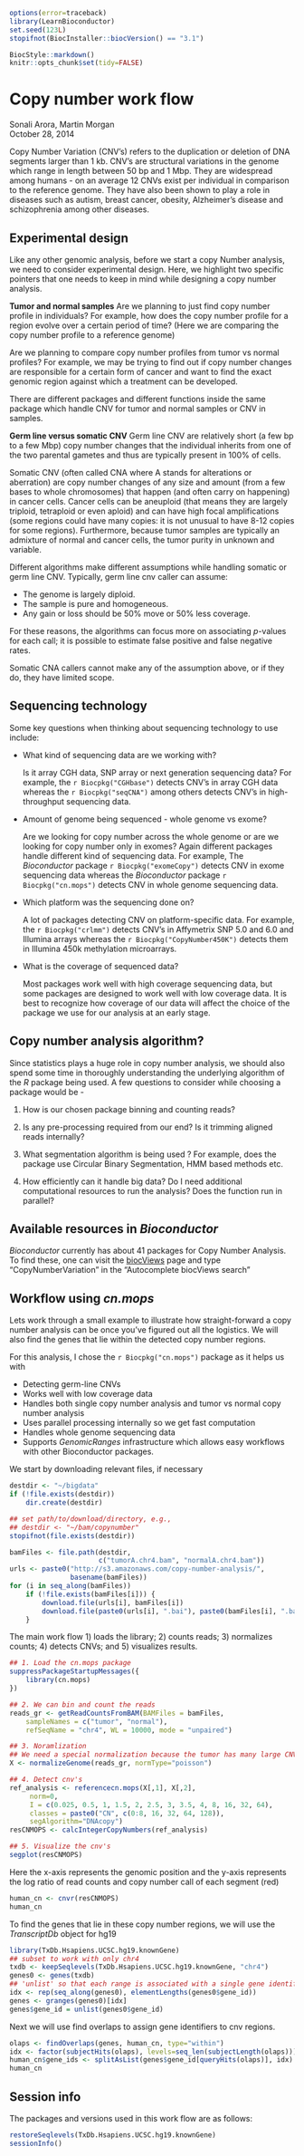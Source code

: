<!--
%\VignetteIndexEntry{02.2.1 Copy Number}
%\VignettePackage{LearnBioconductor}
%\VignetteEngine{knitr::knitr}
-->

```r
options(error=traceback)
library(LearnBioconductor)
set.seed(123L)
stopifnot(BiocInstaller::biocVersion() == "3.1")
```

```r
BiocStyle::markdown()
knitr::opts_chunk$set(tidy=FALSE)
```

# Copy number work flow

Sonali Arora, Martin Morgan<br/>
October 28, 2014

Copy Number Variation (CNV's) refers to the duplication or deletion of
DNA segments larger than 1 kb. CNV's are structural variations in the
genome which range in length between 50 bp and 1 Mbp. They are
widespread among humans - on an average 12 CNVs exist per individual
in comparison to the reference genome. They have also been shown to
play a role in diseases such as autism, breast cancer, obesity,
Alzheimer's disease and schizophrenia among other diseases.

## Experimental design

Like any other genomic analysis, before we start a copy Number
analysis, we need to consider experimental design. Here, we highlight
two specific pointers that one needs to keep in mind while designing a
copy number analysis.

**Tumor and normal samples** Are we planning to just find copy number
profile in individuals? For example, how does the copy number profile
for a region evolve over a certain period of time? (Here we are
comparing the copy number profile to a reference genome)

Are we planning to compare copy number profiles from tumor vs normal
profiles?  For example, we may be trying to find out if copy number
changes are responsible for a certain form of cancer and want to find
the exact genomic region against which a treatment can be developed.

There are different packages and different functions inside the same
package which handle CNV for tumor and normal samples or CNV in
samples.

**Germ line versus somatic CNV** Germ line CNV are relatively short
(a few bp to a few Mbp) copy number changes that the individual
inherits from one of the two parental gametes and thus are typically
present in 100% of cells.

Somatic CNV (often called CNA where A stands for alterations or aberration) are
copy number changes of any size and amount (from a few bases to whole 
chromosomes) that happen (and often carry on happening) in cancer cells. 
Cancer cells can be aneuploid (that means they are largely triploid, 
tetraploid or even aploid) and can have high focal amplifications 
(some regions could have many copies: it is not unusual to have 8-12 copies for 
some regions). Furthermore, because tumor samples are typically an admixture 
of normal and cancer cells, the tumor purity in unknown and variable. 

Different algorithms make different assumptions while handling somatic
or germ line CNV. Typically, germ line cnv caller can assume:

- The genome is largely diploid.
- The sample is pure and homogeneous.
- Any gain or loss should be 50% move or 50% less coverage.

For these reasons, the algorithms can focus more on associating
_p_-values for each call; it is possible to estimate false positive
and false negative rates.

Somatic CNA callers cannot make any of the assumption above, or if
they do, they have limited scope.
  
## Sequencing technology

Some key questions when thinking about sequencing technology to use
include:

+   What kind of sequencing data are we working with? 

    Is it array CGH data, SNP array or next generation sequencing
    data? For example, the `r Biocpkg("CGHbase")` detects CNV's in
    array CGH data whereas the `r Biocpkg("seqCNA")` among others
    detects CNV's in high-throughput sequencing data.
  
+   Amount of genome being sequenced - whole genome vs exome?

    Are we looking for copy number across the whole genome or are we
    looking for copy number only in exomes? Again different packages
    handle different kind of sequencing data. For example, The
    _Bioconductor_ package `r Biocpkg("exomeCopy")` detects CNV in
    exome sequencing data whereas the _Bioconductor_ package 
    `r Biocpkg("cn.mops")` detects CNV in whole genome sequencing data.
  
+   Which platform was the sequencing done on?

    A lot of packages detecting CNV on platform-specific data. 
    For example, the `r Biocpkg("crlmm")` detects CNV's in Affymetrix SNP 5.0 
    and 6.0 and Illumina arrays whereas the `r Biocpkg("CopyNumber450K")` 
    detects them in Illumina 450k methylation microarrays. 
  
+   What is the coverage of sequenced data?

    Most packages work well with high coverage sequencing data, but
    some packages are designed to work well with low coverage data. It
    is best to recognize how coverage of our data will affect the
    choice of the package we use for our analysis at an early stage.
    
## Copy number analysis algorithm?
    
Since statistics plays a huge role in copy number analysis, we should
also spend some time in thoroughly understanding the underlying
algorithm of the _R_ package being used. A few questions to consider
while choosing a package would be -

1. How is our chosen package binning and counting reads?

2. Is any pre-processing required from our end? Is it trimming aligned
   reads internally?

3. What segmentation algorithm is being used ? For example, does the
   package use Circular Binary Segmentation, HMM based methods etc.

4. How efficiently can it handle big data? Do I need additional
   computational resources to run the analysis? Does the function run
   in parallel?
  
## Available resources in _Bioconductor_ 

_Bioconductor_ currently has about 41 packages for Copy Number
Analysis.  To find these, one can visit the
[biocViews](http://bioconductor.org/packages/devel/BiocViews.html#___Software.)
page and type "CopyNumberVariation" in the "Autocomplete biocViews
search"

## Workflow using _cn.mops_

Lets work through a small example to illustrate how straight-forward a
copy number analysis can be once you've figured out all the
logistics. We will also find the genes that lie within the detected
copy number regions.

For this analysis, I chose the `r Biocpkg("cn.mops")` package as it
helps us with

- Detecting germ-line CNVs
- Works well with low coverage data 
- Handles both single copy number analysis and tumor vs normal copy
  number analysis
- Uses parallel processing internally so we get fast computation
- Handles whole genome sequencing data
- Supports _GenomicRanges_ infrastructure which allows easy workflows
  with other Bioconductor packages.

We start by downloading relevant files, if necessary

```r
destdir <- "~/bigdata"
if (!file.exists(destdir))
    dir.create(destdir)
```

```r
## set path/to/download/directory, e.g.,
## destdir <- "~/bam/copynumber"
stopifnot(file.exists(destdir))

bamFiles <- file.path(destdir,
                      c("tumorA.chr4.bam", "normalA.chr4.bam"))
urls <- paste0("http://s3.amazonaws.com/copy-number-analysis/",
               basename(bamFiles))
for (i in seq_along(bamFiles))
    if (!file.exists(bamFiles[i])) {
        download.file(urls[i], bamFiles[i])
        download.file(paste0(urls[i], ".bai"), paste0(bamFiles[i], ".bai"))
    }
```

The main work flow 1) loads the library; 2) counts reads; 3)
normalizes counts; 4) detects CNVs; and 5) visualizes results.

```r
## 1. Load the cn.mops package
suppressPackageStartupMessages({
    library(cn.mops)
})

## 2. We can bin and count the reads
reads_gr <- getReadCountsFromBAM(BAMFiles = bamFiles,
    sampleNames = c("tumor", "normal"),
    refSeqName = "chr4", WL = 10000, mode = "unpaired")

## 3. Noramlization
## We need a special normalization because the tumor has many large CNVs
X <- normalizeGenome(reads_gr, normType="poisson")

## 4. Detect cnv's
ref_analysis <- referencecn.mops(X[,1], X[,2],
     norm=0, 
     I = c(0.025, 0.5, 1, 1.5, 2, 2.5, 3, 3.5, 4, 8, 16, 32, 64), 
     classes = paste0("CN", c(0:8, 16, 32, 64, 128)),
     segAlgorithm="DNAcopy")
resCNMOPS <- calcIntegerCopyNumbers(ref_analysis)

## 5. Visualize the cnv's
segplot(resCNMOPS)
```

Here the x-axis represents the genomic position and the y-axis
represents the log ratio of read counts and copy number call of each
segment (red)

```r
human_cn <- cnvr(resCNMOPS)
human_cn
```

To find the genes that lie in these copy number regions, we will use
the _TranscriptDb_ object for hg19

```r
library(TxDb.Hsapiens.UCSC.hg19.knownGene)
## subset to work with only chr4
txdb <- keepSeqlevels(TxDb.Hsapiens.UCSC.hg19.knownGene, "chr4")
genes0 <- genes(txdb)
## 'unlist' so that each range is associated with a single gene identifier
idx <- rep(seq_along(genes0), elementLengths(genes0$gene_id))
genes <- granges(genes0)[idx]
genes$gene_id = unlist(genes0$gene_id)
```

Next we will use find overlaps to assign gene identifiers to cnv
regions.

```r
olaps <- findOverlaps(genes, human_cn, type="within")
idx <- factor(subjectHits(olaps), levels=seq_len(subjectLength(olaps)))
human_cn$gene_ids <- splitAsList(genes$gene_id[queryHits(olaps)], idx)
human_cn
```

## Session info

The packages and versions used in this work flow are as follows:

```r
restoreSeqlevels(TxDb.Hsapiens.UCSC.hg19.knownGene)
sessionInfo()
```
